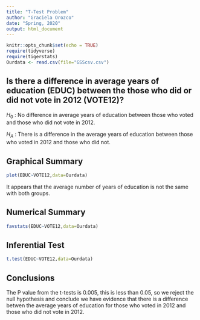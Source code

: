 ```yaml
---
title: "T-Test Problem"
author: "Graciela Orozco"
date: "Spring, 2020"
output: html_document
---
```


```r
knitr::opts_chunk$set(echo = TRUE)
require(tidyverse)
require(tigerstats)
Ourdata <- read.csv(file="GSScsv.csv")
```


## Is there a difference in  average years of education (EDUC) between the those who did or did not vote in 2012 (VOTE12)?

$H_0$ : No difference in average years of education between those who voted and those who did not vote in 2012.  

$H_A$ : There is a difference in the average years of education between those who voted in 2012 and those who did not.  

## Graphical Summary  

```r
plot(EDUC~VOTE12,data=Ourdata)
```

It appears that the average number of years of education is not the same with both groups.



## Numerical Summary  

```r
favstats(EDUC~VOTE12,data=Ourdata)
```



## Inferential Test 

```r
t.test(EDUC~VOTE12,data=Ourdata)
```

## Conclusions

The P value from the t-tests is 0.005, this is less than 0.05, so we reject the null hypothesis and conclude we have evidence that there is a difference betwen the average years of education for those who voted in 2012 and those who did not vote in 2012.  
